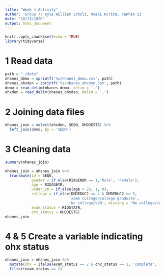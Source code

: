 ```yaml
---
title: "Week 4 Activity"
author: 'Group 7: Kyle William Schulz, Moeki Kurita, Yanhan Si'
date: "10/13/2020"
output: html_document
---
```


```r
knitr::opts_chunk$set(echo = TRUE)
library(tidyverse)
```

# 1 Read data

```r
path = "./data"
nhanes_demo = sprintf('%s/nhanes_demo.csv', path)
nhanes_ohxden = sprintf('%s/nhanes_ohxden.csv', path)
demo = read_delim(nhanes_demo, delim = ',')
ohxden = read_delim(nhanes_ohxden, delim = ',')
```

# 2 Joining data files

```r
nhanes_join = select(ohxden, SEQN, OHDDESTS) %>% 
  left_join(demo, by = 'SEQN')
```

# 3 Cleaning data

```r
summary(nhanes_join)
```

```r
nhanes_join = nhanes_join %>% 
  transmute(id = SEQN,
            gender = if_else(RIAGENDR == 1,'Male', 'Female'),
            age = RIDAGEYR,
            under_20 = if_else(age < 20, 1, 0),
            college = if_else(DMDEDUC2 == 4 & DMDEDUC2 == 5,
                             'some college/college graduate',
                             'No college/<20', missing = 'No college/<20'),
            exam_status = RIDSTATR,
            ohx_status = OHDDESTS)
nhanes_join
```

# 4 & 5 Create a variable indicating ohx status 

```r
nhanes_join = nhanes_join %>% 
  mutate(ohx = ifelse(exam_status == 2 & ohx_status == 1, 'complete', 'missing')) %>% 
  filter(exam_status == 2)
```

